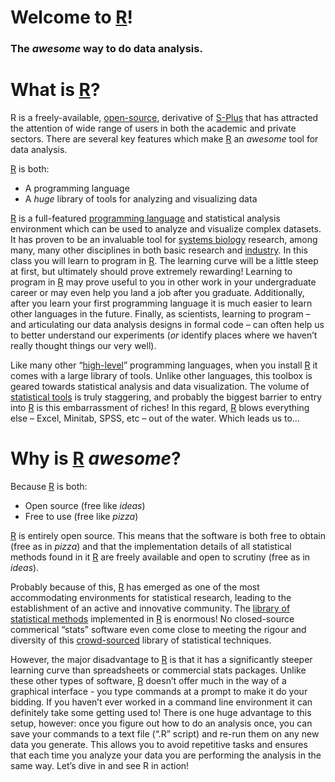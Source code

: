 # Welcome to [R][]!

### The *awesome* way to do data analysis.

# What is [R][]?

R is a freely-available, [open-source](http://en.wikipedia.org/wiki/Open_source), derivative of [S-Plus](http://en.wikipedia.org/wiki/S-PLUS) that has attracted the attention of wide range of users in both the academic and private sectors.  There are several key features which make [R](http://www.r-project.org) an *awesome* tool for data analysis.  

[R][] is both:

* A programming language
* A *huge* library of tools for analyzing and visualizing data

[R][] is a full-featured [programming language](http://en.wikipedia.org/wiki/R_Project) and statistical analysis environment which can be used to analyze and visualize complex datasets.  It has proven to be an invaluable tool for [systems biology](http://en.wikipedia.org/wiki/Systems_biology) research, among many, many other disciplines in both basic research and [industry](http://blog.revolutionanalytics.com/2011/08/google-r-effective-ads.html).  In this class you will learn to program in [R][].  The learning curve will be a little steep at first, but ultimately should prove extremely rewarding!  Learning to program in [R][] may prove useful to you in other work in your undergraduate career or may even help you land a job after you graduate.  Additionally, after you learn your first programming language it is much easier to learn other languages in the future.  Finally, as scientists, learning to program -- and articulating our data analysis designs in formal code -- can often help us to better understand our experiments (*or* identify places where we haven't really thought things our very well).

Like many other "[high-level](http://en.wikipedia.org/wiki/High-level_programming_language)" programming languages, when you install [R][] it comes with a large library of tools.  Unlike other languages, this toolbox is geared towards statistical analysis and data visualization.  The volume of [statistical tools](http://cran.r-project.org/web/packages/available_packages_by_name.html) is truly staggering, and probably the biggest barrier to entry into [R][] is this embarrassment of riches!  In this regard, [R][] blows everything else -- Excel, Minitab, SPSS, etc -- out of the water.  Which leads us to...


# Why is [R][] *awesome*?

Because [R][] is both:

* Open source (free like *ideas*)
* Free to use (free like *pizza*)

[R][] is entirely open source.  This means that the software is both free to obtain (free as in *pizza*) and that the implementation details of all statistical methods found in it [R](http://www.r-project.org) are freely available and open to scrutiny (free as in *ideas*).  

Probably because of this, [R][] has emerged as one of the most accommodating environments for statistical research, leading to the establishment of an active and innovative community.  The [library of statistical methods](http://cran.r-project.org/web/packages/available_packages_by_name.html) implemented in [R][] is enormous!  No closed-source commerical "stats" software even come close to meeting the rigour and diversity of this [crowd-sourced](http://en.wikipedia.org/wiki/Crowdsourcing) library of statistical techniques.

However, the major disadvantage to [R][] is that it has a significantly steeper learning curve than spreadsheets or commercial stats packages.  Unlike these other types of software, [R][] doesn't offer much in the way of a graphical interface - you type commands at a prompt to make it do your bidding.  If you haven't ever worked in a command line environment it can definitely take some getting used to!  There is one huge advantage to this setup, however:  once you figure out how to do an analysis once, you can save your commands to a text file (".R" script) and re-run them on any new data you generate.  This allows you to avoid repetitive tasks and ensures that each time you analyze your data you are performing the analysis in the same way.  Let's dive in and see R in action!


[R]:  http://www.r-project.org/   "R Project homepage"


